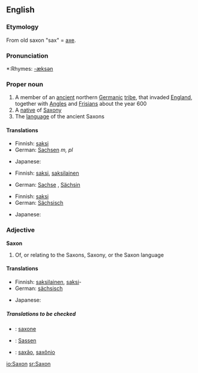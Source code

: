 {{wikipedia}}
==English==

===Etymology===
From old saxon "sax" = [[axe]].

===Pronunciation===
*:Rhymes: [[Rhymes:English:-æksən|-æksən]]

===Proper noun===
{{en-proper-noun}}

# A member of an [[ancient]] northern [[Germanic]] [[tribe]], that invaded [[England]], together with [[Angle]]s and [[Frisian]]s about the year 600
# A [[native]] of [[Saxony]]
# The [[language]] of the ancient Saxons

====Translations====
{{trans-top|member of Saxon tribe}}
*Finnish: [[saksi]]
*German: [[Sachsen]] ''m, pl'' 
{{trans-mid}}
*Japanese: {{t|ja|sc=Jpan|サクソン人|tr=sakuson jin}}
{{trans-bottom}}

{{trans-top|native of Saxony}}
*Finnish: [[saksi]], [[saksilainen]]
{{trans-mid}}
*German: [[Sachse]] {{m}}, [[Sächsin]] {{f}}
{{trans-bottom}}

{{trans-top|language of the Saxons}}
*Finnish: [[saksi]]
*German: [[Sächsisch]] {{n}}
{{trans-mid}}
*Japanese: {{t|ja|sc=Jpan|サクソン語|tr=sakuson go}}
{{trans-bottom}}

===Adjective===
'''Saxon'''

# Of, or relating to the Saxons, Saxony, or the Saxon language

====Translations====
{{trans-top|of Saxons, Saxony or Saxon language}}
*Finnish: [[saksilainen]], [[saksi]]-
*German: [[sächsisch]]
{{trans-mid}}
*Japanese: {{t|ja|sc=Jpan|サクソン語の|tr=sakuson go no}}
{{trans-bottom}}

=====Translations to be checked=====
*{{ttbc|Interlingua}}: [[saxone]]
*{{ttbc|Low Saxon}}: [[Sassen]]
*{{ttbc|Portuguese}}: [[saxão]], [[saxônio]]

[[io:Saxon]]
[[sr:Saxon]]